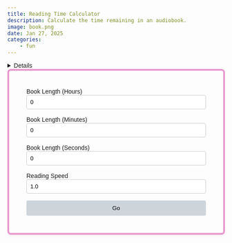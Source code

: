 ```yaml
---
title: Reading Time Calculator
description: Calculate the time remaining in an audiobook.
image: book.png
date: Jan 27, 2025
categories:
    - fun
---
```



<details>
```html
<!DOCTYPE html>
<html lang="en">
<head>
  <meta charset="UTF-8">
  <meta name="viewport" content="width=device-width, initial-scale=1.0">
  <style>
    body {
      font-family: Arial, sans-serif;
      margin: 20px;
    }
    .calculator {
      max-width: 450px;
      margin: 0 auto;
      padding: 40px;
      border: 4px solid rgb(233, 150, 205);
      border-radius: 8px;
      box-shadow: 0 2px 4px rgba(165, 37, 122, 0.1);
    }
    .calculator input {
      width: 100%;
      margin-bottom: 16px;
      padding: 8px;
      border: 1px solid #ccc;
      border-radius: 4px;
    }
    .calculator button {
      width: 100%;
      padding: 10px;
      background-color: #CED5DA;
      color:rgb(0, 0, 0);
      border: none;
      border-radius: 4px;
      cursor: pointer;
    }
    .calculator button:hover {
      background-color:rgb(233, 150, 205);
    }
  </style>
</head>
<body>
  <div class="calculator">
    <label for="hours">Book Length (Hours)</label>
    <input type="number" id="hours" value="0" min="0">

    <label for="minutes">Book Length (Minutes)</label>
    <input type="number" id="minutes" value="0" min="0">

    <label for="seconds">Book Length (Seconds)</label>
    <input type="number" id="seconds" value="0" min="0">

    <label for="speed">Reading Speed</label>
    <input type="number" id="speed" value="1.0" min="0.1" step="0.1">

    <button onclick="calculateTime()">Go</button>

    <div class="result" id="result"></div>
  </div>

  <script>
    function calculateTime() {
      // Get inputs
      const hours = parseInt(document.getElementById('hours').value) || 0;
      const minutes = parseInt(document.getElementById('minutes').value) || 0;
      const seconds = parseInt(document.getElementById('seconds').value) || 0;
      const speed = parseFloat(document.getElementById('speed').value) || 1.0;

      // Convert book length to total seconds
      const totalSeconds = (hours * 3600) + (minutes * 60) + seconds;

      // Calculate adjusted time
      const adjustedSeconds = totalSeconds / speed;

      // Convert back to hours, minutes, and seconds
      const resultHours = Math.floor(adjustedSeconds / 3600);
      const resultMinutes = Math.floor((adjustedSeconds % 3600) / 60);
      const resultSeconds = Math.round(adjustedSeconds % 60);

      // Display result
      const resultElement = document.getElementById('result');
      resultElement.textContent = `Adjusted Reading Time: ${resultHours} hours, ${resultMinutes} minutes, ${resultSeconds} seconds.`;
    }
  </script>
</body>
</html>
```
</details>

```{=html}
<!DOCTYPE html>
<html lang="en">
<head>
  <meta charset="UTF-8">
  <meta name="viewport" content="width=device-width, initial-scale=1.0">
  <style>
    body {
      font-family: Arial, sans-serif;
      margin: 20px;
    }
    .calculator {
      max-width: 450px;
      margin: 0 auto;
      padding: 40px;
      border: 4px solid rgb(233, 150, 205);
      border-radius: 8px;
      box-shadow: 0 2px 4px rgba(165, 37, 122, 0.1);
    }
    .calculator input {
      width: 100%;
      margin-bottom: 16px;
      padding: 8px;
      border: 1px solid #ccc;
      border-radius: 4px;
    }
    .calculator button {
      width: 100%;
      padding: 10px;
      background-color: #CED5DA;
      color:rgb(0, 0, 0);
      border: none;
      border-radius: 4px;
      cursor: pointer;
    }
    .calculator button:hover {
      background-color:rgb(233, 150, 205);
    }
  </style>
</head>
<body>
  <div class="calculator">
    <label for="hours">Book Length (Hours)</label>
    <input type="number" id="hours" value="0" min="0">

    <label for="minutes">Book Length (Minutes)</label>
    <input type="number" id="minutes" value="0" min="0">

    <label for="seconds">Book Length (Seconds)</label>
    <input type="number" id="seconds" value="0" min="0">

    <label for="speed">Reading Speed</label>
    <input type="number" id="speed" value="1.0" min="0.1" step="0.1">

    <button onclick="calculateTime()">Go</button>

    <div class="result" id="result"></div>
  </div>

  <script>
    function calculateTime() {
      // Get inputs
      const hours = parseInt(document.getElementById('hours').value) || 0;
      const minutes = parseInt(document.getElementById('minutes').value) || 0;
      const seconds = parseInt(document.getElementById('seconds').value) || 0;
      const speed = parseFloat(document.getElementById('speed').value) || 1.0;

      // Convert book length to total seconds
      const totalSeconds = (hours * 3600) + (minutes * 60) + seconds;

      // Calculate adjusted time
      const adjustedSeconds = totalSeconds / speed;

      // Convert back to hours, minutes, and seconds
      const resultHours = Math.floor(adjustedSeconds / 3600);
      const resultMinutes = Math.floor((adjustedSeconds % 3600) / 60);
      const resultSeconds = Math.round(adjustedSeconds % 60);

      // Display result
      const resultElement = document.getElementById('result');
      resultElement.textContent = `Adjusted Reading Time: ${resultHours} hours, ${resultMinutes} minutes, ${resultSeconds} seconds.`;
    }
  </script>
</body>
</html>
```
